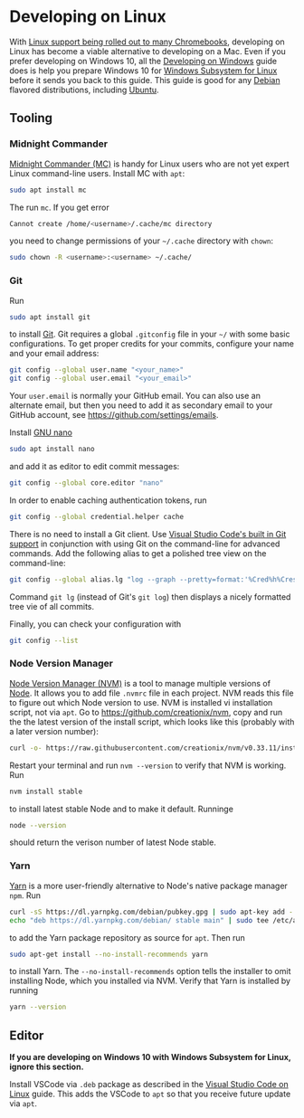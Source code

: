 

<Head>
  <title>{name}</title>
</Head>

# Developing on Linux

With [Linux support being rolled out to many Chromebooks](https://www.theverge.com/circuitbreaker/2018/6/28/17514390/chromebooks-intel-apollo-lake-linux-support), developing on Linux has become a viable alternative to developing on a Mac. Even if you prefer developing on Windows 10, all the [Developing on Windows](/windows) guide does is help you prepare Windows 10 for [Windows Subsystem for Linux](https://docs.microsoft.com/en-us/windows/wsl/about) before it sends you back to this guide. This guide is good for any [Debian](https://www.debian.org/) flavored distributions, including [Ubuntu](https://www.ubuntu.com/).

## Tooling

### Midnight Commander

[Midnight Commander (MC)](https://midnight-commander.org/) is handy for Linux users who are not yet expert Linux command-line users. Install MC with `apt`:

```bash
sudo apt install mc
```

The run `mc`. If you get error

```bash
Cannot create /home/<username>/.cache/mc directory
```

you need to change permissions of your `~/.cache` directory with `chown`:

```bash
sudo chown -R <username>:<username> ~/.cache/
```

### Git

Run

```bash
sudo apt install git
```

to install [Git](https://git-scm.com/). Git requires a global `.gitconfig` file in your `~/` with some basic configurations. To get proper credits for your commits, configure your name and your email address:

```bash
git config --global user.name "<your_name>"
git config --global user.email "<your_email>"
```

Your `user.email` is normally your GitHub email. You can also use an alternate email, but then you need to add it as secondary email to your GitHub account, see https://github.com/settings/emails.

Install [GNU nano](https://www.nano-editor.org/)

```bash
sudo apt install nano
```

and add it as editor to edit commit messages:

```bash
git config --global core.editor "nano"
```

In order to enable caching authentication tokens, run

```bash
git config --global credential.helper cache
```

There is no need to install a Git client. Use [Visual Studio Code's built in Git support](https://code.visualstudio.com/docs/editor/versioncontrol) in conjunction with using Git on the command-line for advanced commands. Add the following alias to get a polished tree view on the command-line:

```bash
git config --global alias.lg "log --graph --pretty=format:'%Cred%h%Creset -%C(yellow)%d%Creset %s %Cgreen(%cr) %C(bold blue)<%an>%Creset' --abbrev-commit --exclude=*gh-pages --all"
```

Command `git lg` (instead of Git's `git log`) then displays a nicely formatted tree vie of all commits. 

Finally, you can check your configuration with

```bash
git config --list
```

### Node Version Manager

[Node Version Manager (NVM)](https://github.com/creationix/nvm) is a tool to manage multiple versions of [Node](https://nodejs.org/en/). It allows you to add file `.nvmrc` file in each project. NVM reads this file to figure out which Node version to use. NVM is installed vi installation script, not via `apt`.
Go to https://github.com/creationix/nvm, copy and run the the latest version of the install script, which looks like this (probably with a later version number):

```bash
curl -o- https://raw.githubusercontent.com/creationix/nvm/v0.33.11/install.sh | bash
```

Restart your terminal and run `nvm --version` to verify that NVM is working. Run

```bash
nvm install stable
```

to install latest stable Node and to make it default. Runninge

```bash
node --version
```

should return the verison number of latest Node stable.

### Yarn

[Yarn](https://yarnpkg.com) is a more user-friendly alternative to Node's native package manager `npm`. Run

```bash
curl -sS https://dl.yarnpkg.com/debian/pubkey.gpg | sudo apt-key add -
echo "deb https://dl.yarnpkg.com/debian/ stable main" | sudo tee /etc/apt/sources.list.d/yarn.list
```

to add the Yarn package repository as source for `apt`. Then run

```bash
sudo apt-get install --no-install-recommends yarn
```

to install Yarn. The `--no-install-recommends` option tells the installer to omit installing Node, which you installed via NVM. Verify that Yarn is installed by running

```bash
yarn --version
```

## Editor

**If you are developing on Windows 10 with Windows Subsystem for Linux, ignore this section.**

Install VSCode via `.deb` package as described in the [Visual Studio Code on Linux](https://code.visualstudio.com/docs/setup/linux) guide. This adds the VSCode to `apt` so that you receive future update via `apt`.

